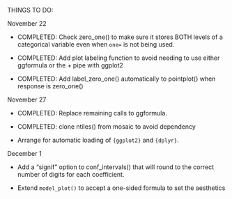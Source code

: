 THINGS TO DO:

November 22

- COMPLETED: Check zero_one() to make sure it stores BOTH levels of a categorical variable even when `one=` is not being used.

- COMPLETED: Add plot labeling function to avoid needing to use either ggformula or the + pipe with ggplot2

- COMPLETED: Add label_zero_one() automatically to pointplot() when response is zero_one()

November 27

- COMPLETED: Replace remaining calls to ggformula.

- COMPLETED: clone ntiles() from mosaic to avoid dependency

- Arrange for automatic loading of `{ggplot2}` and `{dplyr}`.

December 1

- Add a "signif" option to conf_intervals() that will round to the correct number of digits for each coefficient.

- Extend `model_plot()` to accept a one-sided formula to set the aesthetics
